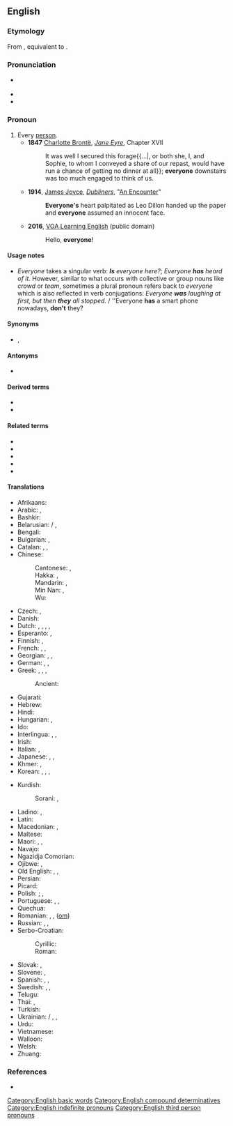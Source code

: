 {{also|every one}}
==English==

===Etymology===
From {{etyl|enm|en}} {{m|enm|everichon}}, equivalent to {{compound|en|every|one}}.

===Pronunciation===
* {{a|US}} {{IPA|en|/ˈɛv.ɹi.wʌn/}}
* {{audio|en|en-us-everyone.ogg|Audio (US)}}
* {{audio|en|LL-Q1860 (eng)-Nattes à chat-everyone.wav|Audio}}

===Pronoun===
{{en-pron}}

# Every [[person]].
#* '''1847''' [[w:Charlotte Brontë|Charlotte Brontë]], ''[[w:Jane Eyre|Jane Eyre]]'', Chapter XVII
#*: It was well I secured this forage{{...|, or both she, I, and Sophie, to whom I conveyed a share of our repast, would have run a chance of getting no dinner at all}}; '''everyone''' downstairs was too much engaged to think of us.
#* '''1914''', [[w:James Joyce|James Joyce]], ''[[w:Dubliners|Dubliners]]'', "[[s:Dubliners/An Encounter|An Encounter]]"
#*: '''Everyone's''' heart palpitated as Leo Dillon handed up the paper and '''everyone''' assumed an innocent face.
#* '''2016''', [https://web.archive.org/web/20170930001420/https://learningenglish.voanews.com/a/lets-learn-english-lesson-5-where-are-you/3168971.html VOA Learning English] (public domain)
#*: Hello, '''everyone'''! 
#*:: {{audio|en|Hello, everyone!.ogg|Audio (US)}}
====Usage notes====
* ''Everyone'' takes a singular verb: '''''Is''' everyone here?''; ''Everyone '''has''' heard of it.'' However, similar to what occurs with collective or group nouns like ''crowd'' or ''team'', sometimes a plural pronoun refers back to ''everyone'' which is also reflected in verb conjugations: ''Everyone '''was''' laughing at first, but then '''they''' all stopped.'' / ''Everyone '''has''' a smart phone nowadays, '''don't''' they?

====Synonyms====
* {{sense|every person}} {{l|en|everybody}}, {{l|en|the world and his wife}}

====Antonyms====
* {{sense|every person}} {{l|en|no one}}

====Derived terms====
* {{l|en|everyone and their brother}}
* {{l|en|everyone else}}

====Related terms====
* {{l|en|no one}}
* {{l|en|someone}}
* {{l|en|anyone}}
* {{l|en|everywhere}}
* {{l|en|everything}}

====Translations====
{{trans-top|every person}}
* Afrikaans: {{t+|af|almal}}
* Arabic: {{t|ar|جميع|alt=الْجَمِيع}}, {{t|ar|[[كُلّ]] [[شَخْص]]}}
* Bashkir: {{t|ba|һәр кем}}
* Belarusian: {{t|be|усе́|p|sc=Cyrl}} / {{t|be|ўсе́|p|sc=Cyrl}}, {{t|be|ко́жны|sc=Cyrl}}
* Bengali: {{t|bn|সবাই}}
* Bulgarian: {{t|bg|вси́чки|p|sc=Cyrl}}, {{t|bg|все́ки|sc=Cyrl}}
* Catalan: {{t+|ca|tothom}}, {{t|ca|cada u}}, {{t|ca|cadascú}}
* Chinese:
*: Cantonese: {{t|yue|大家|tr=daai6 gaa1|sc=Hani}}, {{t|yue|人人|tr=jan4 jan4|sc=Hani}}
*: Hakka: {{t|hak|逐家|tr=tak-kâ|sc=Hani}}, {{t|hak|大家|tr=thai-kâ|sc=Hani}}
*: Mandarin: {{t+|cmn|大家|tr=dàjiā|sc=Hani}}, {{t+|cmn|人人|tr=rénrén|sc=Hani}}
*: Min Nan: {{t+|nan|逐家|tr=ta̍k-ke|sc=Hani}}, {{t|nan|大家|tr=tāi-ke, ta-ke, tōa-ke|sc=Hani}}
*: Wu: {{t|wuu|大家|tr=da ka|sc=Hani}}
* Czech: {{t+|cs|všichni|m}}, {{t+|cs|každý|m}}
* Danish: {{t+|da|alle}}
* Dutch: {{t+|nl|iedereen}}, {{t+|nl|elkeen}}, {{t+|nl|allen}}, {{t+|nl|allemaal}}, {{t+|nl|iegelijk}}
* Esperanto: {{t+|eo|ĉiu}}, {{t+|eo|ĉiuj}}
* Finnish: {{t+|fi|jokainen}}, {{t+|fi|kaikki}}
* French: {{t+|fr|chacun}}, {{t+|fr|tout le monde}}, {{t+|fr|tous}}
* Georgian: {{t|ka|ყველა|sc=Geor}}, {{t|ka|ყოველი|sc=Geor}}, {{t|ka|თითოეული|sc=Geor}}
* German: {{t+|de|alle}}, {{t+|de|jedermann}}, {{t+|de|jeder}}
* Greek: {{t|el|κάθε ένας}}, {{t+|el|όλοι|p}}, {{t|el|άπαντες|p}}, {{t|el|οι πάντες|p}}
*: Ancient: {{t|grc|[[πᾶς|πάντες]]|m-p}}
* Gujarati: {{t|gu|બધા}}
* Hebrew: {{t|he|כולם|alt=כולם \ כֻּלָּם|tr=kulám|sc=Hebr}}
* Hindi: {{t|hi|[[सब]] [[लोग]]}}
* Hungarian: {{t+|hu|mindenki}}, {{t+|hu|mind}} {{q|referring to previously mentioned group}}
* Ido: {{t+|io|omnu}}
* Interlingua: {{t|ia|totos|p}}, {{t|ia|tote le mundo}}, {{t|ia|omnes|p}}
* Irish: {{t|ga|[[gach]] [[duine]]|m}}
* Italian: {{t+|it|ciascuno}}, {{t+|it|tutti|m-p}}
* Japanese: {{t|ja|皆さん|tr=みなさん, minasan|sc=Jpan}}, {{t+|ja|みんな|tr=minna|sc=Jpan}}, {{t|ja|[[だれ]][[も]]|tr=dare mo|sc=Jpan}}
* Khmer: {{t|km|ទាំងអស់គ្នា|tr=teaŋ ɑh knie|sc=Khmr}}, {{t|km|គ្រប់គ្នា|tr=krup knie|sc=Khmr}}
* Korean: {{t+|ko|모두}}, {{t|ko|[[누구]][[나]]}}, {{t+|ko|여러분}}, {{t|ko|다들}}
{{trans-mid}}
* Kurdish:
*: Sorani: {{t+|ku|ھەریەکە}}, {{t+|ku|ھەموکەس}}
* Ladino: {{t|lad|טודוס|tr=tudos|m-p}}, {{t|lad|טודו אל מונדו|tr=tudo el mundo|m}}
* Latin: {{t+|la|omnes}}
* Macedonian: {{t|mk|си́те|p}}, {{t|mk|се́кој}}
* Maltese: {{t|mt|kulħadd}}
* Maori: {{t|mi|ngā tāngata katoa}}, {{t|mi|te katoa}}, {{t|mi|ia tangata}}
* Navajo: {{t|nv|tʼáá ájíłtso}}
* Ngazidja Comorian: {{t|zdj|heni mndru}}
* Ojibwe: {{t|oj|gakina}}, {{t|oj|gakina awiiya}}
* Old English: {{t|ang|ǣlċ}}, {{t|ang|ǣlċ mann}}, {{t|ang|ġehwā}}
* Persian: {{t|fa|[[هر]] [[کس]]|tr=har kas|sc=fa-Arab}}
* Picard: {{t|pcd|tertous}}
* Polish: {{t+|pl|każdy}}; {{t+|pl|wszyscy|p}}, {{t+|pl|wszelaki}} {{qualifier|literally}}
* Portuguese: {{t+|pt|todos|m-p}}, {{t+|pt|todo mundo|m}}, {{t|pt|toda a gente}}
* Quechua: {{t|qu|llapan}}
* Romanian: {{t+|ro|oricine}}, {{t|ro|toți}}, {{t+|ro|fiecare}} ([[om]])
* Russian: {{t+|ru|все|p}}, {{t+|ru|ка́ждый}}, {{t+|ru|вся́кий}}
* Serbo-Croatian:
*: Cyrillic: {{t|sh|сви|p}}
*: Roman: {{t+|sh|svi|p}}
* Slovak: {{t|sk|všetci}}, {{t|sk|každý}}
* Slovene: {{t|sl|vsi}}, {{t+|sl|vsak}}
* Spanish: {{t+|es|todos}}, {{t+|es|todo el mundo}}, {{t|es|todo quisqui}}
* Swedish: {{t+|sv|alla}}, {{t+|sv|allihop}}, {{t+|sv|allesammans}}
* Telugu: {{t|te|అందరూ}}
* Thai: {{t|th|ทุกคน}}, {{t|th|ทุกท่าน}}
* Turkish: {{t+|tr|herkes}}
* Ukrainian: {{t|uk|усі́|p|sc=Cyrl}} / {{t+|uk|всі́|p|sc=Cyrl}}, {{t+|uk|ко́жний|sc=Cyrl}}, {{t|uk|вся́кий}}
* Urdu: {{t|ur|[[سب لوگ]]|tr=sab log|sc=ur-Arab}}
* Vietnamese: {{t|vi|mọi người}}
* Walloon: {{t+|wa|tertos}}
* Welsh: {{t+|cy|pob}}
* Zhuang: {{t|za|bouxboux}}
{{trans-bottom}}

===References===
* {{R:OneLook}}

[[Category:English basic words]]
[[Category:English compound determinatives]]
[[Category:English indefinite pronouns]]
[[Category:English third person pronouns]]